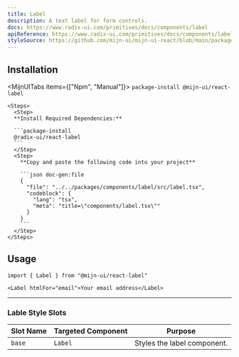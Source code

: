 ```yaml
---
title: Label
description: A text label for form controls.
docs: https://www.radix-ui.com/primitives/docs/components/label
apiReference: https://www.radix-ui.com/primitives/docs/components/label#api-reference
styleSource: https://github.com/mijn-ui/mijn-ui-react/blob/main/packages/theme/src/components/label.ts
---
```


<ComponentPreview name="label-example" />

## Installation

<MijnUITabs items={["Npm", "Manual"]}>
  <MijnUITabsContent value="Npm">
    ```package-install
    @mijn-ui/react-label
    ```
    </MijnUITabsContent>
    <MijnUITabsContent value="Manual">

    <Steps>
      <Step>
      **Install Required Dependencies:**

      ```package-install
      @radix-ui/react-label
      ```
      </Step>
      <Step>
        **Copy and paste the following code into your project**

        ```json doc-gen:file
        {
          "file": "../../packages/components/label/src/label.tsx",
          "codeblock": {
            "lang": "tsx",
            "meta": "title=\"components/label.tsx\""
          }
        }
        ```
      </Step>
    </Steps>

  </MijnUITabsContent>
</MijnUITabs>

## Usage

```tsx
import { Label } from "@mijn-ui/react-label"
```

```tsx
<Label htmlFor="email">Your email address</Label>
```

---

### Lable Style Slots

| **Slot Name** | **Targeted Component** | **Purpose**                 |
| ------------- | ---------------------- | --------------------------- |
| `base`        | `Label`                | Styles the label component. |
